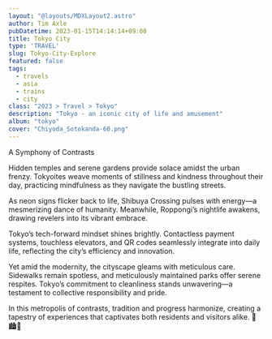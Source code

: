 ```yaml
---
layout: "@layouts/MDXLayout2.astro"
author: Tim Axle
pubDatetime: 2023-01-15T14:14:14+09:00
title: Tokyo City
type: 'TRAVEL'
slug: Tokyo-City-Explore
featured: false
tags:
  - travels
  - asia
  - trains
  - city
class: "2023 > Travel > Tokyo"
description: "Tokyo - an iconic city of life and amusement"
album: "tokyo"
cover: "Chiyoda_Sotokanda-60.png"
---
```

A Symphony of Contrasts

Hidden temples and serene gardens provide solace amidst the urban frenzy. Tokyoites weave moments of stillness and kindness throughout their day, practicing mindfulness as they navigate the bustling streets.

As neon signs flicker back to life, Shibuya Crossing pulses with energy—a mesmerizing dance of humanity. Meanwhile, Roppongi’s nightlife awakens, drawing revelers into its vibrant embrace.

Tokyo’s tech-forward mindset shines brightly. Contactless payment systems, touchless elevators, and QR codes seamlessly integrate into daily life, reflecting the city’s efficiency and innovation.

Yet amid the modernity, the cityscape gleams with meticulous care. Sidewalks remain spotless, and meticulously maintained parks offer serene respites. Tokyo’s commitment to cleanliness stands unwavering—a testament to collective responsibility and pride.

In this metropolis of contrasts, tradition and progress harmonize, creating a tapestry of experiences that captivates both residents and visitors alike. 🌸🏙️🌿